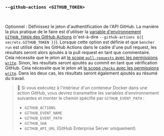 ### `--github-actions <GITHUB_TOKEN>`

<br />

Optionnel : Définissez le jeton d'authentification de l'API GitHub.
La manière la plus pratique de le faire est d'utiliser la [variable d'environnement `GITHUB_TOKEN` des GitHub Actions][github token] (c'est-à-dire `--github-actions ${{ secrets.GITHUB_TOKEN }}`).
Lorsque cette option est définie et que `bencher run` est utilisé dans les GitHub Actions dans le cadre d'une pull request,
les résultats seront alors ajoutés à la pull request en tant que commentaire.
Cela nécessite que le jeton ait [le scope `pull-requests` avec les permissions `write`][github token permissions].
Sinon, les résultats seront ajoutés au commit en tant que vérification GitHub.
Cela nécessite que le jeton ait [le scope `checks` avec les permissions `write`][github token permissions].
Dans les deux cas, les résultats seront également ajoutés au résumé du travail.

[github token]: https://docs.github.com/fr/actions/security-guides/automatic-token-authentication
[github token permissions]: https://docs.github.com/fr/actions/security-for-github-actions/security-guides/automatic-token-authentication#permissions-for-the-github_token

> 🐰 Si vous exécutez à l'intérieur d'un conteneur Docker dans une action GitHub, vous devrez transmettre les variables d'environnement suivantes et monter le chemin spécifié par `GITHUB_EVENT_PATH` :
> - `GITHUB_ACTIONS`
> - `GITHUB_EVENT_NAME`
> - `GITHUB_EVENT_PATH`
> - `GITHUB_SHA`
> - `GITHUB_API_URL` (GitHub Enterprise Server uniquement)
